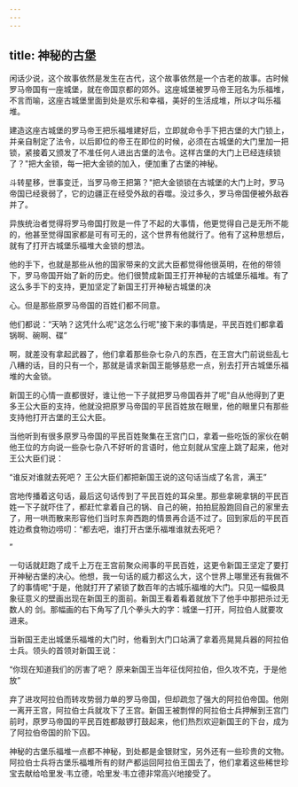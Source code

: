 ```yaml
---
---
---
```

title: 神秘的古堡
---



闲话少说，这个故事依然是发生在古代，这个故事依然是一个古老的故事。古时候罗马帝国有一座城堡，就在帝国京都的郊外。这座城堡被罗马帝王冠名为乐福堆，不言而喻，这座古城堡里面到处是欢乐和幸福，美好的生活成堆，所以才叫乐福堆。

建造这座古城堡的罗马帝王把乐福堆建好后，立即就命令手下把古堡的大门锁上，并亲自制定了法令，以后即位的帝王在即位的时候，必须在古城堡的大门里加一把锁，紧接着又颁发了不准任何人进出古堡的法令。这样古堡的大门上已经连续锁了？"把大金锁，每一把大金锁的加入，便加重了古堡的神秘。

斗转星移，世事变迁，当罗马帝王把第？"把大金锁锁在古城堡的大门上时，罗马帝国已经衰弱了，它的边疆正在经受外敌的吞噬。没过多久，罗马帝国便被外敌吞并了。

异族统治者觉得将罗马帝国打败是一件了不起的大事情，他更觉得自己是无所不能的，他甚至觉得国家都是可有可无的，这个世界有他就行了。他有了这种思想后，就有了打开古城堡乐福堆大金锁的想法。

他的手下，也就是那些从他的国家带来的文武大臣都觉得他很英明，在他的带领下，罗马帝国开始了新的历史。他们很赞成新国王打开神秘的古城堡乐福堆。有了这么多手下的支持，更加坚定了新国王打开神秘古城堡的决


心。但是那些原罗马帝国的百姓们都不同意。

他们都说：“天呐？这凭什么呢"这怎么行呢"接下来的事情是，平民百姓们都拿着锅啊、碗啊、碟”

啊，就差没有拿起武器了，他们拿着那些杂七杂八的东西，在王宫大门前说些乱七八糟的话，目的只有一个，那就是请求新国王能够慈悲一点，别去打开古城堡乐福堆的大金锁。

新国王的心情一直都很好，谁让他一下子就把罗马帝国吞并了呢"自从他得到了更多王公大臣的支持，他就没把原罗马帝国的平民百姓放在眼里，他的眼里只有那些支持他打开古堡的王公大臣。

当他听到有很多原罗马帝国的平民百姓聚集在王宫门口，拿着一些吃饭的家伙在朝他王位的方向说一些杂七杂八不好听的言语时，他立刻就从宝座上跳了起来，他对王公大臣们说：

“谁反对谁就去死吧？
王公大臣们都把新国王说的这句话当成了名言，满王”

宫地传播着这句话，最后这句话传到了平民百姓的耳朵里。那些拿碗拿锅的平民百姓一下子就吓住了，都赶忙拿着自己的锅、自己的碗，拍拍屁股跑回自己的家里去了，用一哄而散来形容他们当时东奔西跑的情景再合适不过了。回到家后的平民百姓边煮食物边唠叨：“都去吧，谁打开古堡乐福堆谁就去死吧？

”

一句话就赶跑了成千上万在王宫前聚众闹事的平民百姓，这更令新国王坚定了要打开神秘古堡的决心。他想，我一句话的威力都这么大，这个世界上哪里还有我做不了的事情呢"于是，他就打开了紧锁了数百年的古城乐福堆的大门。只见一幅极具象征意义的壁画出现在新国王的面前。新国王看着看着就放下了他手中那把杀过无数人的
剑。那幅画的右下角写了几个拳头大的字：城堡一打开，阿拉伯人就要攻进来。

当新国王走出城堡乐福堆的大门时，他看到大门口站满了拿着亮晃晃兵器的阿拉伯士兵。领头的首领对新国王说：

“你现在知道我们的厉害了吧？
原来新国王当年征伐阿拉伯，但久攻不克，于是他放”

弃了进攻阿拉伯而转攻势弱力单的罗马帝国，但却疏忽了强大的阿拉伯帝国。他刚一离开王宫，阿拉伯士兵就攻下了王宫。新国王被剽悍的阿拉伯士兵押解到王宫门前时，原罗马帝国的平民百姓都敲锣打鼓起来，他们热烈欢迎新国王的下台，成为了阿拉伯帝国的阶下囚。

神秘的古堡乐福堆一点都不神秘，到处都是金银财宝，另外还有一些珍贵的文物。阿拉伯士兵将古堡乐福堆所有的财产都运回阿拉伯王国去了，他们拿着这些稀世珍宝去献给哈里发·韦立德，哈里发·韦立德非常高兴地接受了。